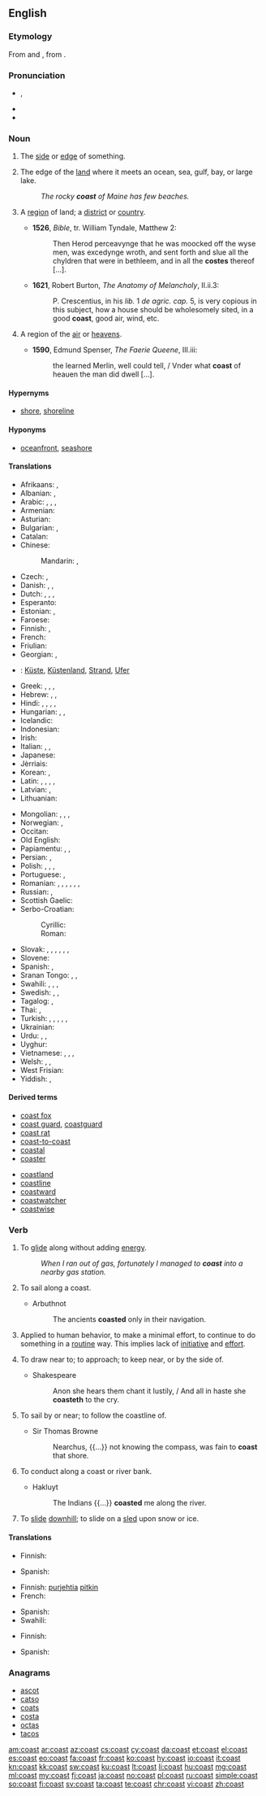 ==English==

{{wikipedia}}
{{wikipedia|coast (disambiguation)}}

===Etymology===
From {{etyl|enm|en}} and {{etyl|fro|en}} {{term|coste|lang=fro}}, from {{etyl|la|en}} {{m|la|costa||edge}}.

===Pronunciation===
* {{enPR|kōst}}, {{IPA|/kəʊst/|lang=en}}
* {{audio|en-us-coast.ogg|Audio (US)|lang=en}}
* {{rhymes|əʊst|lang=en}}

===Noun===
{{en-noun}}

# {{context|obsolete|lang=en}} The [[side]] or [[edge]] of something. {{defdate|15th-18th c.}}
#: {{rfquotek|Sir Isaac Newton}}
# The edge of the [[land]] where it meets an ocean, sea, gulf, bay, or large lake. {{defdate|from 14th c.}}
#: ''The rocky '''coast''' of Maine has few beaches.''
# {{context|obsolete|lang=en}} A [[region]] of land; a [[district]] or [[country]]. {{defdate|14th-17th c.}}
#* '''1526''', ''Bible'', tr. William Tyndale, Matthew 2:
#*: Then Herod perceavynge that he was moocked off the wyse men, was excedynge wroth, and sent forth and slue all the chyldren that were in bethleem, and in all the '''costes''' thereof [...].
#* '''1621''', Robert Burton, ''The Anatomy of Melancholy'', II.ii.3:
#*: P. Crescentius, in his ''lib.'' 1 ''de agric. cap.'' 5, is very copious in this subject, how a house should be wholesomely sited, in a good '''coast''', good air, wind, etc.
# {{context|obsolete|lang=en}} A region of the [[air]] or [[heavens]]. {{defdate|14th-17th c.}}
#* '''1590''', Edmund Spenser, ''The Faerie Queene'', III.iii:
#*: the learned Merlin, well could tell, / Vnder what '''coast''' of heauen the man did dwell [...].

====Hypernyms====
* {{sense|edge of land meeting an ocean, sea, gulf, or bay}} [[shore]], [[shoreline]]

====Hyponyms====
* {{sense|edge of land meeting an ocean, sea, gulf, or bay}} [[oceanfront]], [[seashore]]

====Translations====
{{trans-top|edge of land meeting ocean, sea, gulf, bay}}
* Afrikaans: {{t|af|kus}}, {{t|af|oewer}}
* Albanian: {{t+|sq|breg}}, {{t+|sq|bregdet}}
* Arabic: {{t|ar|ساحل|sc=Arab}}, {{t|ar|شاطئ|sc=Arab}}, {{t|ar|تلة|sc=Arab}}, {{t|ar|هبوط تلة|sc=Arab}}
* Armenian: {{t+|hy|ափ|tr=ap’|sc=Armn}}
* Asturian: {{t|ast|costa|f}}
* Bulgarian: {{t|bg|морски бряг|tr=morski brjag|sc=Cyrl}}, {{t+|bg|крайбрежие|tr=krajbrežie|sc=Cyrl}}
* Catalan: {{t+|ca|costa|f}}
* Chinese:
*: Mandarin: {{t+|cmn|海岸|tr=hǎi'àn|sc=Hani}}, {{t+|cmn|岸|tr=àn|sc=Hani}}
* Czech: {{t+|cs|pobřeží|n}}, {{t+|cs|břeh|m}}
* Danish: {{t+|da|bred}}, {{t+|da|kyst}}, {{t+|da|strand|c}}
* Dutch: {{t+|nl|kust}}, {{t+|nl|kustlijn}}, {{t+|nl|zeekant}}, {{t+|nl|zeekust}}
* Esperanto: {{t|eo|marbordo}}
* Estonian: {{t+|et|rand}}, {{t|et|rannik}}
* Faroese: {{t|fo|strond}}
* Finnish: {{t|fi|merenrannikko}}, {{t+|fi|rannikko}}
* French: {{t+|fr|côte|f}}
* Friulian: {{t|fur|cueste|f}}
* Georgian: {{t|ka|ნაპირი|tr=napiri|sc=Geor}}, {{t|ka|ზღვის პირი|tr=zghvis piri|sc=Geor}}
* {{ttbc|de}}: [[Küste]], [[Küstenland]], [[Strand]], [[Ufer]]
* Greek: {{t+|el|ακρογιαλιά|f|tr=akrogialiá|sc=Grek}}, {{t+|el|γιαλός|m|tr=gialós|sc=Grek}}, {{t+|el|ακτή|f|tr=aktē|sc=Grek}}, {{t+|el|παραλία|f|tr=paralía|sc=Grek}}
* Hebrew: {{t|he|שְׂפַת הַיָּם|sc=Hebr}}, {{t+|he|חוֹף יָם|sc=Hebr}}, {{t+|he|חוֹף|sc=Hebr}}
* Hindi: {{t|hi|सीमा|tr=sīmā|sc=Deva}}, {{t|hi|कनारा|tr=kanāra|sc=Deva}}, {{t|hi|तट|tr=tat.a|sc=Deva}}, {{t|hi|समुद्रतट|tr=samudra-tat.a|sc=Deva}}, {{t|hi|सागरतट|tr=sāgara-tat.a|sc=Deva}}
* Hungarian: {{t+|hu|part}}, {{t+|hu|partvidék}}, {{t+|hu|tengerpart}}
* Icelandic: {{t+|is|strönd}}
* Indonesian: {{t+|id|pantai}}
* Irish: {{t|ga|cósta}}
* Italian: {{t+|it|costa}}, {{t|it|costiera}}, {{t|it|litorale}}
* Japanese: {{t+|ja|海岸|tr=[[かいがん]], kaigan|sc=Jpan}}
* Jèrriais: {{t|roa-jer|côte|f}}
* Korean: {{t+|ko|연안|tr=yŏnan|sc=Kore}}, {{t+|ko|해안|tr=hae'an|sc=Kore}}
* Latin: {{t|la|limbus}}, {{t|la|ora}}, {{t|la|orarius}}, {{t|la|acta}}, {{t+|la|litus}}
* Latvian: {{t|lv|krasts}}, {{t|lv|piekraste}}
* Lithuanian: {{t|lt|pajūris}}
{{trans-mid}}
* Mongolian: {{t+|mn|тэнгисийн эрэг|tr=tėngisijn ėrėg|sc=Cyrl}}, {{t+|mn|хаялга|tr=chajalga|sc=Cyrl}}, {{t+|mn|далайн эрэг|tr=dalajn ėrėg|sc=Cyrl}}, {{t+|mn|далайн хевее|tr=dalajn chevee|sc=Cyrl}}
* Norwegian: {{t+|no|kyst}}, {{t+|no|strand}}
* Occitan: {{t+|oc|còsta|f}}
* Old English: {{t|ang|sæ-rima|sc=Latinx}}
* Papiamentu: {{t|pap|kanto}}, {{t|pap|kantu}}, {{t|pap|kosta}}
* Persian: {{t+|fa|ساحل|tr=sāhel|sc=fa-Arab}}, {{t+|fa|دریاکنار|tr=daryā-kenār|sc=fa-Arab}}
* Polish: {{t+|pl|brzeg}}, {{t+|pl|wybrzeże}}, {{t+|pl|zjazd}}, {{t|pl|tor bobslejowy}}
* Portuguese: {{t+|pt|costa}}, {{t+|pt|beira}}
* Romanian: {{t+|ro|coastă}}, {{t|ro|țărm de mare}}, {{t|ro|coborâre la vale}}, {{t+|ro|liman}}, {{t+|ro|mal}}, {{t+|ro|limită}}, {{t+|ro|hotar}}
* Russian: {{t|ru|морской берег|tr=mórskoj béreg|sc=Cyrl}}, {{t+|ru|побережье|tr=poberéžje|sc=Cyrl}}
* Scottish Gaelic: {{t|gd|cladach|m}}
* Serbo-Croatian:
*: Cyrillic: {{t|sh|обала|f|sc=Cyrl}}
*: Roman: {{t|sh|obala|f}}
* Slovak: {{t|sk|klesajúci}}, {{t|sk|morský breh}}, {{t|sk|nezaberajúci}}, {{t|sk|plávať pozdĺž pobrežia}}, {{t|sk|pobrežie}}, {{t|sk|pobrežie mora}}, {{t|sk|stúpajúci}}
* Slovene: {{t+|sl|obala|f}}
* Spanish: {{t+|es|costa|f}}, {{t|es|litoral|m}}
* Sranan Tongo: {{t|srn|syoro}}, {{t|srn|watrasey}}, {{t|srn|sekanti}}
* Swahili: {{t+|sw|pwani}}, {{t|sw|ufuko}}, {{t|sw|mapwa}}, {{t|sw|mapwaji}}
* Swedish: {{t|sv|gräns mot hav}}, {{t+|sv|kust}}, {{t+|sv|strand}}
* Tagalog: {{t|tl|pampang}}, {{t+|tl|baybayin}}
* Thai: {{t|th|ชายฝั่ง|tr=chaai-fàng|sc=Thai}}, {{t|th|ทางลาดเอียง|tr=taang lâat-iang|sc=Thai}}
* Turkish: {{t+|tr|sahil}}, {{t|tr|deniz kenarı}}, {{t|tr|deniz kıyısı}}, {{t+|tr|kıyı}}, {{t|tr|kızak için uygun yokuş}}, {{t|tr|kızakla yokuştan kayma}}
* Ukrainian: {{t|uk|побережжя|tr=poberéžžja|sc=Cyrl}}
* Urdu: {{t|ur|کنارہ|tr=kanāra|sc=ur-Arab}}, {{t|ur|تٹ|tr=tat.a|sc=ur-Arab}}, {{t|ur|ساگرتٹ|tr=sāgara-tat.a|sc=ur-Arab}}
* Uyghur: {{t|ug|déngiz yaqisi|sc=ug-Arab}}
* Vietnamese: {{t+|vi|bờ biển}}, {{t|vi|đường lao}}, {{t|vi|sự lao xuống}}, {{t|vi|sự lao dốc}}
* Welsh: {{t+|cy|arfordir}}, {{t|cy|goror}}, {{t|cy|mordir}}
* West Frisian: {{t|fy|igge}}
* Yiddish: {{t|yi|ברעג|sc=Hebr|tr=breg|m}}, {{t|yi|ברעג טײַך|sc=Hebr|tr=breg taykh|m}}
{{trans-bottom}}

====Derived terms====
{{rel-top|terms derived from ''coast'' (noun)}}
* [[coast fox]]
* [[coast guard]], [[coastguard]]
* [[coast rat]]
* [[coast-to-coast]]
* [[coastal]]
* [[coaster]]
{{rel-mid}}
* [[coastland]]
* [[coastline]]
* [[coastward]]
* [[coastwatcher]]
* [[coastwise]]
{{rel-bottom}}

===Verb===
{{en-verb}}

# {{context|intransitive|lang=en}} To [[glide]] along without adding [[energy]].
#: ''When I ran out of gas, fortunately I managed to '''coast''' into a nearby gas station.''
# {{context|intransitive|nautical|lang=en}} To sail along a coast.
#* Arbuthnot
#*: The ancients '''coasted''' only in their navigation.
# Applied to human behavior, to make a minimal effort, to continue to do something in a [[routine]] way. This implies lack of [[initiative]] and [[effort]].
# {{context|obsolete|lang=en}} To draw near to; to approach; to keep near, or by the side of.
#* Shakespeare
#*: Anon she hears them chant it lustily, / And all in haste she '''coasteth''' to the cry.
#: {{rfquotek|Hakluyt}}
# {{context|obsolete|lang=en}} To sail by or near; to follow the coastline of.
#* Sir Thomas Browne
#*: Nearchus, {{...}} not knowing the compass, was fain to '''coast''' that shore.
# {{context|obsolete|lang=en}} To conduct along a coast or river bank.
#* Hakluyt
#*: The Indians {{...}} '''coasted''' me along the river.
# {{context|US|dialect|lang=en}} To [[slide]] [[downhill]]; to slide on a [[sled]] upon snow or ice.

====Translations====
{{trans-top|to glide along with no added energy}}
* Finnish: {{t+|fi|liukua}}
{{trans-mid}}
* Spanish: {{t+|es|deslizar}}
{{trans-bottom}}

{{trans-top|to sail along a coast}}
* Finnish: [[purjehtia]] [[pitkin#Finnish|pitkin]] {{t+|fi|rannikko|alt=rannikkoa}}
* French: {{t+|fr|caboter}}
{{trans-mid}}
* Spanish: {{qualifier|la costa}} {{t+|es|navegar}}
* Swahili: {{t+|sw|puani}}
{{trans-bottom}}

{{trans-top|to make a minimal effort}}
* Finnish: {{t|fi|ottaa rennosti}}
{{trans-mid}}
* Spanish: {{t+|es|perecear}}
{{trans-bottom}}

===Anagrams===
* [[ascot#English|ascot]]
* [[catso#English|catso]]
* [[coats#English|coats]]
* [[costa#English|costa]]
* [[octas#English|octas]]
* [[tacos#English|tacos]]

[[am:coast]]
[[ar:coast]]
[[az:coast]]
[[cs:coast]]
[[cy:coast]]
[[da:coast]]
[[et:coast]]
[[el:coast]]
[[es:coast]]
[[eo:coast]]
[[fa:coast]]
[[fr:coast]]
[[ko:coast]]
[[hy:coast]]
[[io:coast]]
[[it:coast]]
[[kn:coast]]
[[kk:coast]]
[[sw:coast]]
[[ku:coast]]
[[lt:coast]]
[[li:coast]]
[[hu:coast]]
[[mg:coast]]
[[ml:coast]]
[[my:coast]]
[[fj:coast]]
[[ja:coast]]
[[no:coast]]
[[pl:coast]]
[[ru:coast]]
[[simple:coast]]
[[so:coast]]
[[fi:coast]]
[[sv:coast]]
[[ta:coast]]
[[te:coast]]
[[chr:coast]]
[[vi:coast]]
[[zh:coast]]